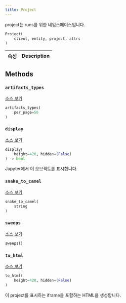 ```yaml
---
title: Project
---
```


<Card title="View the source code" href="https://www.github.com/wandb/wandb/tree/637bddf198525810add5804059001b1b319d6ad1/wandb/apis/public/projects.py#L79-L154" icon="github"/>

project는 runs를 위한 네임스페이스입니다.

```python
Project(
    client, entity, project, attrs
)
```

| 속성 | Description |
| :--- | :--- |

## Methods

### `artifacts_types`

[소스 보기](https://www.github.com/wandb/wandb/tree/637bddf198525810add5804059001b1b319d6ad1/wandb/apis/public/projects.py#L112-L114)

```python
artifacts_types(
    per_page=50
)
```

### `display`

[소스 보기](https://www.github.com/wandb/wandb/tree/637bddf198525810add5804059001b1b319d6ad1/wandb/apis/attrs.py#L16-L37)

```python
display(
    height=420, hidden=(False)
) -> bool
```

Jupyter에서 이 오브젝트를 표시합니다.

### `snake_to_camel`

[소스 보기](https://www.github.com/wandb/wandb/tree/637bddf198525810add5804059001b1b319d6ad1/wandb/apis/attrs.py#L12-L14)

```python
snake_to_camel(
    string
)
```

### `sweeps`

[소스 보기](https://www.github.com/wandb/wandb/tree/637bddf198525810add5804059001b1b319d6ad1/wandb/apis/public/projects.py#L116-L154)

```python
sweeps()
```

### `to_html`

[소스 보기](https://www.github.com/wandb/wandb/tree/637bddf198525810add5804059001b1b319d6ad1/wandb/apis/public/projects.py#L96-L104)

```python
to_html(
    height=420, hidden=(False)
)
```

이 project를 표시하는 iframe을 포함하는 HTML을 생성합니다.
